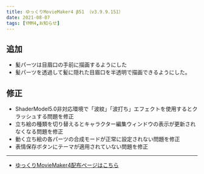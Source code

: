 ```yaml
---
title: ゆっくりMovieMaker4 β51 （v3.9.9.151）
date: 2021-08-07
tags: [YMM4,お知らせ]
---
```

## 追加
- 髪パーツは目眉口の手前に描画するようにした
- 髪パーツを透過して髪に隠れた目眉口を半透明で描画できるようにした。
## 修正
- ShaderModel5.0非対応環境で「波紋」「波打ち」エフェクトを使用するとクラッシュする問題を修正
- 立ち絵の種類を切り替えるとキャラクター編集ウィンドウの表示が更新されなくなる問題を修正
- 動く立ち絵の各パーツの合成モードが正常に設定されない問題を修正
- 表情保存ボタンにテーマが適用されていない問題を修正
---

- [ゆっくりMovieMaker4配布ページはこちら](/ymm4/)